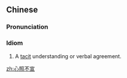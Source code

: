 ==Chinese==
{{zh-forms|type=22}}

===Pronunciation===
{{zh-pron
|m=xīnzhào 不xuān
|cat=id
}}

===Idiom===
{{zh-idiom}}

# A [[tacit]] understanding or verbal agreement.

[[zh:心照不宣]]